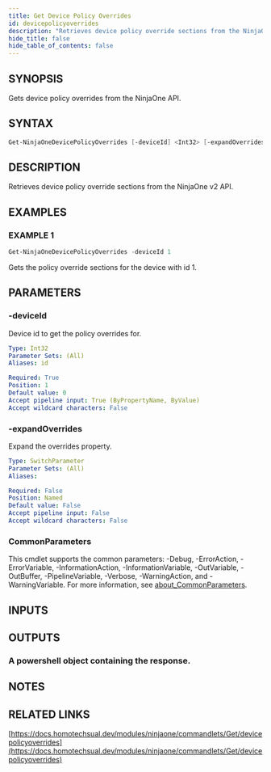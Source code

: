 ```yaml
---
title: Get Device Policy Overrides
id: devicepolicyoverrides
description: "Retrieves device policy override sections from the NinjaOne v2 API."
hide_title: false
hide_table_of_contents: false
---
```


## SYNOPSIS

Gets device policy overrides from the NinjaOne API.

## SYNTAX

```powershell
Get-NinjaOneDevicePolicyOverrides [-deviceId] <Int32> [-expandOverrides] [<CommonParameters>]
```

## DESCRIPTION

Retrieves device policy override sections from the NinjaOne v2 API.

## EXAMPLES

### EXAMPLE 1

```powershell
Get-NinjaOneDevicePolicyOverrides -deviceId 1
```

Gets the policy override sections for the device with id 1.

## PARAMETERS

### -deviceId

Device id to get the policy overrides for.

```yaml
Type: Int32
Parameter Sets: (All)
Aliases: id

Required: True
Position: 1
Default value: 0
Accept pipeline input: True (ByPropertyName, ByValue)
Accept wildcard characters: False
```

### -expandOverrides

Expand the overrides property.

```yaml
Type: SwitchParameter
Parameter Sets: (All)
Aliases:

Required: False
Position: Named
Default value: False
Accept pipeline input: False
Accept wildcard characters: False
```

### CommonParameters

This cmdlet supports the common parameters: -Debug, -ErrorAction, -ErrorVariable, -InformationAction, -InformationVariable, -OutVariable, -OutBuffer, -PipelineVariable, -Verbose, -WarningAction, and -WarningVariable. For more information, see [about_CommonParameters](http://go.microsoft.com/fwlink/?LinkID=113216).

## INPUTS

## OUTPUTS

### A powershell object containing the response.

## NOTES

## RELATED LINKS

[https://docs.homotechsual.dev/modules/ninjaone/commandlets/Get/devicepolicyoverrides](https://docs.homotechsual.dev/modules/ninjaone/commandlets/Get/devicepolicyoverrides)
